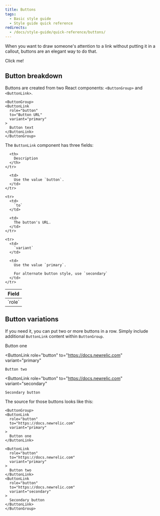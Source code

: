 ```yaml
---
title: Buttons
tags:
  - Basic style guide
  - Style guide quick reference
redirects:
  - /docs/style-guide/quick-reference/buttons/
---
```


When you want to draw someone's attention to a link without putting it in a callout, buttons are an elegant way to do that.

<ButtonGroup>
  <ButtonLink
    role="button"
    to="https://one.newrelic.com/launcher/nr1-core.home?pane=eyJuZXJkbGV0SWQiOiJucjEtY29yZS5ob21lLXNjcmVlbiJ9&cards%5B0%5D=eyJuZXJkbGV0SWQiOiJucjEtaW5zdGFsbC1uZXdyZWxpYy5ucjEtaW5zdGFsbC1uZXdyZWxpYyIsImFjdGlvbkluZGV4IjoxfQ=="
    variant="primary"
  >
    Click me!
  </ButtonLink>
</ButtonGroup>

## Button breakdown

Buttons are created from two React components: `<ButtonGroup>` and `<ButtonLink>`.

```
<ButtonGroup>
<ButtonLink
  role="button"
  to="Button URL"
  variant="primary"
>
  Button text
</ButtonLink>
</ButtonGroup>
```

The `ButtonLink` component has three fields:

<table>
  <thead>
    <tr>
      <th style={{ width: "200px" }}>
        Field
      </th>

      <th>
        Description
      </th>
    </tr>
  </thead>

  <tbody>
    <tr>
      <td>
        `role`
      </td>

      <td>
        Use the value `button`.
      </td>
    </tr>

    <tr>
      <td>
        `to`
      </td>

      <td>
        The button's URL.
      </td>
    </tr>

    <tr>
      <td>
        `variant`
      </td>

      <td>
        Use the value `primary`.

        For alternate button style, use `secondary`
      </td>
    </tr>
  </tbody>
</table>

## Button variations

If you need it, you can put two or more buttons in a row. Simply include additional `ButtonLink` content within `ButtonGroup`.

<ButtonGroup>
  <ButtonLink
    role="button"
    to="https://docs.newrelic.com"
    variant="primary"
  >
    Button one
  </ButtonLink>

  <ButtonLink
    role="button"
    to="https://docs.newrelic.com"
    variant="primary"
  >
    Button two
  </ButtonLink>

  <ButtonLink
    role="button"
    to="https://docs.newrelic.com"
    variant="secondary"
  >
    Secondary button
  </ButtonLink>
</ButtonGroup>

The source for those buttons looks like this:

```
<ButtonGroup>
<ButtonLink
  role="button"
  to="https://docs.newrelic.com"
  variant="primary"
>
  Button one
</ButtonLink>

<ButtonLink
  role="button"
  to="https://docs.newrelic.com"
  variant="primary"
>
  Button two
</ButtonLink>
<ButtonLink
  role="button"
  to="https://docs.newrelic.com"
  variant="secondary"
>
  Secondary button
</ButtonLink>
</ButtonGroup>
```
